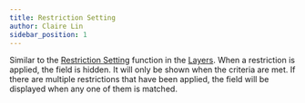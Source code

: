 ```yaml
---
title: Restriction Setting
author: Claire Lin
sidebar_position: 1
---
```



<Reader text="Designer" />

Similar to the [Restriction Setting](../layers/restriction-setting) function in the [Layers](../layers/). When a restriction is applied, the field is hidden. It will only be shown when the criteria are met. If there are multiple restrictions that have been applied, the field will be displayed when any one of them is matched.
